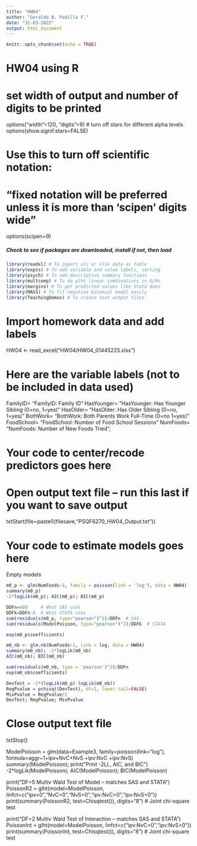 ```yaml
---
title: "HW04"
author: "Geraldo B. Padilla F."
date: "31-03-2022"
output: html_document
---
```


```r
knitr::opts_chunk$set(echo = TRUE)
```

# HW04 using R

# set width of output and number of digits to be printed
options("width"=120, "digits"=8)
# turn off stars for different alpha levels
options(show.signif.stars=FALSE)

# Use this to turn off scientific notation: 
# "fixed notation will be preferred unless it is more than 'scipen' digits wide"
options(scipen=9)

#####  Check to see if packages are downloaded, install if not, then load  #####

```r
library(readxl) # To import xls or xlsx data as table
library(expss) # To add variable and value labels, sorting
library(psych) # To add descriptive summary functions
library(multcomp) # To do glht linear combinations in GLMs
library(margins) # To get predicted values like Stata does
library(MASS) # To fit negative binomial model easily
library(TeachingDemos) # To create text output files
```

# Import homework data and add labels
HW04 <- read_excel("HW04/HW04_01445225.xlsx")

# Here are the variable labels (not to be included in data used)
FamilyID=   "FamilyID: Family ID"
HasYounger= "HasYounger: Has Younger Sibling (0=no, 1=yes)"
HasOlder=   "HasOlder: Has Older Sibling (0=no, 1=yes)"
BothWork=   "BothWork: Both Parents Work Full-Time (0=no 1=yes)"
FoodSchool= "FoodSchool: Number of Food School Sessions"
NumFoods=   "NumFoods: Number of New Foods Tried";

# Your code to center/recode predictors goes here


# Open output text file -- run this last if you want to save output
txtStart(file=paste0(filesave,"PSQF6270_HW04_Output.txt"))

# Your code to estimate models goes here

Empty models
```r
m0_p <- glm(NumFoods~1, family = poisson(link = 'log'), data = HW04)
summary(m0_p)
-2*logLik(m0_p); AIC(m0_p); BIC(m0_p)

DDFn=400     # What SAS uses
DDFk=DDFn-6  # What STATA uses
sum(residuals(m0_p, type="pearson")^2)/DDFn  # SAS
sum(residuals(ModelPoisson, type="pearson")^2)/DDFk  # STATA

exp(m0_p$coefficients)

m0_nb <- glm.nb(NumFoods~1, link = log, data = HW04)
summary(m0_nb); -2*logLik(m0_nb)
AIC(m0_nb); BIC(m0_nb)

sum(residuals(m0_nb, type = 'pearson')^2)/DDFn
exp(m0_nb$coefficients)

DevTest = -2*(logLik(m0_p)-logLik(m0_nb))
RegPvalue = pchisq((DevTest), df=1, lower.tail=FALSE)
MixPvalue = RegPvalue/2
DevTest; RegPvalue; MixPvalue

```



# Close output text file
txtStop()

ModelPoisson = glm(data=Example3, family=poisson(link="log"),
                   formula=aggr~1+ipv+NvC+NvS +ipv:NvC +ipv:NvS)
summary(ModelPoisson); print("Print -2LL, AIC, and BIC")
-2*logLik(ModelPoisson); AIC(ModelPoisson); BIC(ModelPoisson)

print("DF=5 Multiv Wald Test of Model -- matches SAS and STATA")
PoissonR2 = glht(model=ModelPoisson, 
                 linfct=c("ipv=0","NvC=0","NvS=0","ipv:NvC=0","ipv:NvS=0"))
print(summary(PoissonR2, test=Chisqtest()), digits="8") # Joint chi-square test 

print("DF=2 Multiv Wald Test of Interaction -- matches SAS and STATA")
PoissonInt = glht(model=ModelPoisson, linfct=c("ipv:NvC=0","ipv:NvS=0"))
print(summary(PoissonInt, test=Chisqtest()), digits="8") # Joint chi-square test